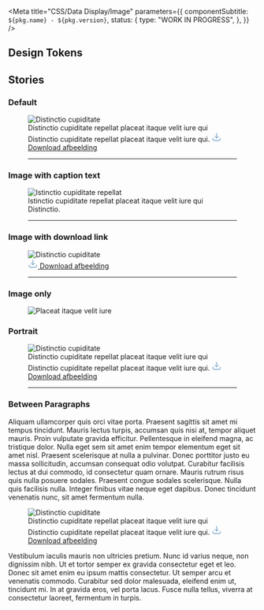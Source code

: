 

<Meta
  title="CSS/Data Display/Image"
  parameters={{
    componentSubtitle: `${pkg.name} - ${pkg.version}`,
    status: {
      type: "WORK IN PROGRESS",
    },
  }}
/>

<Description markdown={readme} />

## Design Tokens

<DesignTokenDocBlock categoryName="Image" viewType="table" />

## Stories

### Default

<Canvas>
  <Story name="Default">
    <figure className="denhaag-image">
      <img
        className="denhaag-image__image"
        srcSet="https://images.unsplash.com/photo-1562013042-abdaf4dc98b9?w=480 480w,
                https://images.unsplash.com/photo-1562013042-abdaf4dc98b9?w=768 768w,
                https://images.unsplash.com/photo-1562013042-abdaf4dc98b9?w=1290 1290w"
        src="https://images.unsplash.com/photo-1562013042-abdaf4dc98b9?w=1290"
        alt="Distinctio cupiditate"
        loading="lazy"
      />
      <figcaption className="denhaag-image__figcaption">
        <span className="denhaag-image__figcaption-text">
          Distinctio cupiditate repellat placeat itaque velit iure qui Distinctio cupiditate repellat placeat itaque
          velit iure qui.
        </span>
        <a
          className="denhaag-image__figcaption-download"
          href="https://images.unsplash.com/photo-1562013042-abdaf4dc98b9?w=1290"
          download="distinctio-cupiditate"
          type="application/image"
          aria-label="Download image: [READABLE_FILENAME] ([FILE_EXTENSION], [FILE_SIZE])"
        >
          <svg
            className="denhaag-image__icon"
            width="20"
            height="20"
            viewBox="0 0 24 24"
            fill="none"
            xmlns="http://www.w3.org/2000/svg"
            aria-hidden="true"
          >
            <path
              d="M21 15V19C21 19.5304 20.7893 20.0391 20.4142 20.4142C20.0391 20.7893 19.5304 21 19 21H5C4.46957 21 3.96086 20.7893 3.58579 20.4142C3.21071 20.0391 3 19.5304 3 19V15"
              stroke="#1261A3"
              strokeWidth="2"
              strokeLinecap="round"
              strokeLinejoin="round"
            />
            <path d="M7 10L12 15L17 10" stroke="#1261A3" strokeWidth="2" strokeLinecap="round" strokeLinejoin="round" />
            <path d="M12 15V3" stroke="#1261A3" strokeWidth="2" strokeLinecap="round" strokeLinejoin="round" />
          </svg>
          <span className="denhaag-image__download-text">Download afbeelding</span>
        </a>
      </figcaption>
      <hr className="denhaag-divider" role="presentation" />
    </figure>
  </Story>
</Canvas>

### Image with caption text

<Canvas>
  <Story name="Image with caption text">
    <figure className="denhaag-image">
      <img
        className="denhaag-image__image"
        srcSet="https://images.unsplash.com/photo-1562013042-abdaf4dc98b9?w=480 480w,
                https://images.unsplash.com/photo-1562013042-abdaf4dc98b9?w=768 768w,
                https://images.unsplash.com/photo-1562013042-abdaf4dc98b9?w=1290 1290w"
        src="https://images.unsplash.com/photo-1562013042-abdaf4dc98b9?w=1290"
        alt="Istinctio cupiditate repellat"
        loading="lazy"
      />
      <figcaption className="denhaag-image__figcaption">
        <span className="denhaag-image__figcaption-text">
          Istinctio cupiditate repellat placeat itaque velit iure qui Distinctio.
        </span>
      </figcaption>
      <hr className="denhaag-divider" role="presentation" />
    </figure>
  </Story>
</Canvas>

### Image with download link

<Canvas>
  <Story name="Image with download link">
    <figure className="denhaag-image">
      <img
        className="denhaag-image__image"
        srcSet="https://images.unsplash.com/photo-1562013042-abdaf4dc98b9?w=480 480w,
                https://images.unsplash.com/photo-1562013042-abdaf4dc98b9?w=768 768w,
                https://images.unsplash.com/photo-1562013042-abdaf4dc98b9?w=1290 1290w"
        src="https://images.unsplash.com/photo-1562013042-abdaf4dc98b9?w=1290"
        alt="Distinctio cupiditate"
        loading="lazy"
      />
      <figcaption className="denhaag-image__figcaption">
        <a
          className="denhaag-image__figcaption-download"
          href="https://images.unsplash.com/photo-1562013042-abdaf4dc98b9?w=1290"
          download="distinctio-cupiditate"
          type="application/image"
          aria-label="Download image: [READABLE_FILENAME] ([FILE_EXTENSION], [FILE_SIZE])"
        >
          <svg
            className="denhaag-image__icon"
            width="20"
            height="20"
            viewBox="0 0 24 24"
            fill="none"
            xmlns="http://www.w3.org/2000/svg"
            aria-hidden="true"
          >
            <path
              d="M21 15V19C21 19.5304 20.7893 20.0391 20.4142 20.4142C20.0391 20.7893 19.5304 21 19 21H5C4.46957 21 3.96086 20.7893 3.58579 20.4142C3.21071 20.0391 3 19.5304 3 19V15"
              stroke="#1261A3"
              strokeWidth="2"
              strokeLinecap="round"
              strokeLinejoin="round"
            />
            <path d="M7 10L12 15L17 10" stroke="#1261A3" strokeWidth="2" strokeLinecap="round" strokeLinejoin="round" />
            <path d="M12 15V3" stroke="#1261A3" strokeWidth="2" strokeLinecap="round" strokeLinejoin="round" />
          </svg>
          <span className="denhaag-image__download-text">Download afbeelding</span>
        </a>
      </figcaption>
      <hr className="denhaag-divider" role="presentation" />
    </figure>
  </Story>
</Canvas>

### Image only

<Canvas>
  <Story name="With download link">
    <figure className="denhaag-image denhaag-image--figcaption-only">
      <img
        className="denhaag-image__image"
        srcSet="https://images.unsplash.com/photo-1562013042-abdaf4dc98b9?w=480 480w,
                https://images.unsplash.com/photo-1562013042-abdaf4dc98b9?w=768 768w,
                https://images.unsplash.com/photo-1562013042-abdaf4dc98b9?w=1290 1290w"
        src="https://images.unsplash.com/photo-1562013042-abdaf4dc98b9?w=1290"
        alt="Placeat itaque velit iure"
        loading="lazy"
      />
    </figure>
  </Story>
</Canvas>

### Portrait

<Canvas>
  <Story name="Portrait">
    <figure className="denhaag-image">
      <img
        className="denhaag-image__image"
        srcSet="https://images.unsplash.com/photo-1611402881804-8fde5b755174?h=480 480h,
                https://images.unsplash.com/photo-1611402881804-8fde5b755174?h=768 768h,
                https://images.unsplash.com/photo-1611402881804-8fde5b755174?h=1290 1290h"
        src="https://images.unsplash.com/photo-1611402881804-8fde5b755174?h=1290"
        alt="Distinctio cupiditate"
        loading="lazy"
      />
      <figcaption className="denhaag-image__figcaption">
        <span className="denhaag-image__figcaption-text">
          Distinctio cupiditate repellat placeat itaque velit iure qui Distinctio cupiditate repellat placeat itaque
          velit iure qui.
        </span>
        <a
          className="denhaag-image__figcaption-download"
          href="https://images.unsplash.com/photo-1611402881804-8fde5b755174"
          download="distinctio-cupiditate"
          type="application/image"
          aria-label="Download image: [READABLE_FILENAME] ([FILE_EXTENSION], [FILE_SIZE])"
        >
          <svg
            className="denhaag-image__icon"
            width="20"
            height="20"
            viewBox="0 0 24 24"
            fill="none"
            xmlns="http://www.w3.org/2000/svg"
            aria-hidden="true"
          >
            <path
              d="M21 15V19C21 19.5304 20.7893 20.0391 20.4142 20.4142C20.0391 20.7893 19.5304 21 19 21H5C4.46957 21 3.96086 20.7893 3.58579 20.4142C3.21071 20.0391 3 19.5304 3 19V15"
              stroke="#1261A3"
              strokeWidth="2"
              strokeLinecap="round"
              strokeLinejoin="round"
            />
            <path d="M7 10L12 15L17 10" stroke="#1261A3" strokeWidth="2" strokeLinecap="round" strokeLinejoin="round" />
            <path d="M12 15V3" stroke="#1261A3" strokeWidth="2" strokeLinecap="round" strokeLinejoin="round" />
          </svg>
          <span className="denhaag-image__download-text">Download afbeelding</span>
        </a>
      </figcaption>
      <hr className="denhaag-divider" role="presentation" />
    </figure>
  </Story>
</Canvas>

### Between Paragraphs

<Canvas>
  <Story name="Between Paragraphs">
    <div className="denhaag-storybook-content-wrapper">
      <p className="utrecht-paragraph">
        Aliquam ullamcorper quis orci vitae porta. Praesent sagittis sit amet mi tempus tincidunt. Mauris lectus turpis,
        accumsan quis nisi at, tempor aliquet mauris. Proin vulputate gravida efficitur. Pellentesque in eleifend magna,
        ac tristique dolor. Nulla eget sem sit amet enim tempor elementum eget sit amet nisl. Praesent scelerisque at
        nulla a pulvinar. Donec porttitor justo eu massa sollicitudin, accumsan consequat odio volutpat. Curabitur
        facilisis lectus at dui commodo, id consectetur quam ornare. Mauris rutrum risus quis nulla posuere sodales.
        Praesent congue sodales scelerisque. Nulla quis facilisis nulla. Integer finibus vitae neque eget dapibus. Donec
        tincidunt venenatis nunc, sit amet fermentum nulla.
      </p>
      <figure className="denhaag-image">
        <img
          className="denhaag-image__image"
          srcSet="https://images.unsplash.com/photo-1562013042-abdaf4dc98b9?w=480 480w,
                  https://images.unsplash.com/photo-1562013042-abdaf4dc98b9?w=768 768w,
                  https://images.unsplash.com/photo-1562013042-abdaf4dc98b9?w=1290 1290w"
          src="https://images.unsplash.com/photo-1562013042-abdaf4dc98b9?w=1290"
          alt="Distinctio cupiditate"
          loading="lazy"
        />
        <figcaption className="denhaag-image__figcaption">
          <span className="denhaag-image__figcaption-text">
            Distinctio cupiditate repellat placeat itaque velit iure qui Distinctio cupiditate repellat placeat itaque
            velit iure qui.
          </span>
          <a
            className="denhaag-image__figcaption-download"
            href="https://images.unsplash.com/photo-1611402881804-8fde5b755174"
            download="distinctio-cupiditate"
            type="application/image"
            aria-label="Download image: [READABLE_FILENAME] ([FILE_EXTENSION], [FILE_SIZE])"
          >
            <svg
              className="denhaag-image__icon"
              width="20"
              height="20"
              viewBox="0 0 24 24"
              fill="none"
              xmlns="http://www.w3.org/2000/svg"
              aria-hidden="true"
            >
              <path
                d="M21 15V19C21 19.5304 20.7893 20.0391 20.4142 20.4142C20.0391 20.7893 19.5304 21 19 21H5C4.46957 21 3.96086 20.7893 3.58579 20.4142C3.21071 20.0391 3 19.5304 3 19V15"
                stroke="#1261A3"
                strokeWidth="2"
                strokeLinecap="round"
                strokeLinejoin="round"
              />
              <path
                d="M7 10L12 15L17 10"
                stroke="#1261A3"
                strokeWidth="2"
                strokeLinecap="round"
                strokeLinejoin="round"
              />
              <path d="M12 15V3" stroke="#1261A3" strokeWidth="2" strokeLinecap="round" strokeLinejoin="round" />
            </svg>
            <span className="denhaag-image__download-text">Download afbeelding</span>
          </a>
        </figcaption>
      </figure>
      <p className="utrecht-paragraph">
        Vestibulum iaculis mauris non ultricies pretium. Nunc id varius neque, non dignissim nibh. Ut et tortor semper
        ex gravida consectetur eget et leo. Donec sit amet enim eu ipsum mattis consectetur. Ut semper arcu et venenatis
        commodo. Curabitur sed dolor malesuada, eleifend enim ut, tincidunt mi. In at gravida eros, vel porta lacus.
        Fusce nulla tellus, viverra at consectetur laoreet, fermentum in turpis.
      </p>
    </div>
  </Story>
</Canvas>
